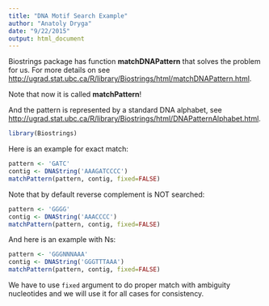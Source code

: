 ```yaml
---
title: "DNA Motif Search Example"
author: "Anatoly Dryga"
date: "9/22/2015"
output: html_document
---
```


Biostrings package has function **matchDNAPattern** that solves the problem for us.
For more details on see <http://ugrad.stat.ubc.ca/R/library/Biostrings/html/matchDNAPattern.html>.

Note that now it is called **matchPattern**!

And the pattern is represented by a standard DNA alphabet, see
<http://ugrad.stat.ubc.ca/R/library/Biostrings/html/DNAPatternAlphabet.html>.

```r
library(Biostrings)
```

Here is an example for exact match:
```r
pattern <- 'GATC'
contig <- DNAString('AAAGATCCCC')
matchPattern(pattern, contig, fixed=FALSE)
```

Note that by default reverse complement is NOT searched:

```r
pattern <- 'GGGG'
contig <- DNAString('AAACCCC')
matchPattern(pattern, contig, fixed=FALSE)
```

And here is an example with Ns:
```r
pattern <- 'GGGNNNAAA'
contig <- DNAString('GGGTTTAAA')
matchPattern(pattern, contig, fixed=FALSE)
```

We have to use `fixed` argument to do proper match with ambiguity nucleotides
and we will use it for all cases for consistency.

